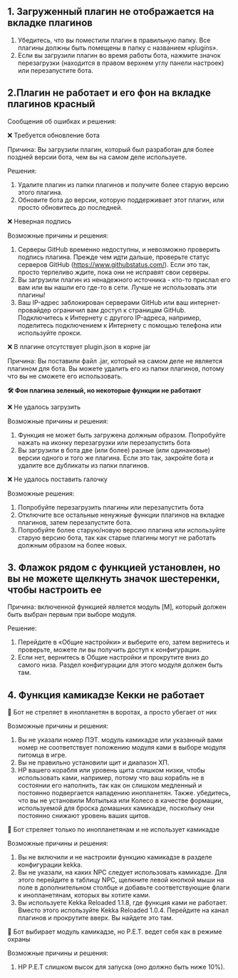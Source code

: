 ## 1. Загруженный плагин не отображается на вкладке плагинов

  1. Убедитесь, что вы поместили плагин в правильную папку. Все плагины должны быть помещены в папку с названием «plugins».
  2. Если вы загрузили плагин во время работы бота, нажмите значок перезагрузки (находится в правом верхнем углу панели настроек) или перезапустите бота.
 
## 2.Плагин не работает и его фон на вкладке плагинов красный

  Сообщения об ошибках и решения:
  
❌ Требуется обновление бота

   Причина: Вы загрузили плагин, который был разработан для более поздней версии бота, чем вы на самом деле используете.
  
   Решения:
   1. Удалите плагин из папки плагинов и получите более старую версию этого плагина.
   2. Обновите бота до версии, которую поддерживает этот плагин, или просто обновитесь до последней.

❌ Неверная подпись

Возможные причины и решения:
1. Серверы GitHub временно недоступны, и невозможно проверить подпись плагина. Прежде чем идти дальше, проверьте статус серверов GitHub (https://www.githubstatus.com/). Если это так, просто терпеливо ждите, пока они не исправят свои серверы.
2. Вы загрузили плагин из ненадежного источника - кто-то прислал его вам или вы нашли его где-то в сети. Лучше не использовать эти плагины!
3. Ваш IP-адрес заблокирован серверами GitHub или ваш интернет-провайдер ограничил вам доступ к страницам GitHub. Подключитесь к Интернету с другого IP-адреса, например, поделитесь подключением к Интернету с помощью телефона или используйте прокси.

❌ В плагине отсутствует plugin.json в корне jar

Причина: Вы поставили файл .jar, который на самом деле не является плагином для бота. Вы можете удалить его из папки плагинов, потому что вы не сможете его использовать.
 
**🛠️ Фон плагина зеленый, но некоторые функции не работают**
  
❌ Не удалось загрузить

Возможные причины и решения:
   1. Функция не может быть загружена должным образом. Попробуйте нажать на иконку перезагрузки или перезапустить бота
   2. Вы загрузили в бота две (или более) разные (или одинаковые) версии одного и того же плагина. Если это так, закройте бота и удалите все дубликаты из папки плагинов.
  
❌ Не удалось поставить галочку

Возможные решения:
   1. Попробуйте перезагрузить плагины или перезапустить бота
   2. Отключите все остальные ненужные функции плагинов на вкладке плагинов, затем перезапустите бота.
   3. Попробуйте более старую/новую версию плагина или используйте старую версию бота, так как старые плагины могут не работать должным образом на более новых.

## 3. Флажок рядом с функцией установлен, но вы не можете щелкнуть значок шестеренки, чтобы настроить ее

Причина: включенной функцией является модуль [M], который должен быть выбран первым при выборе модуля.

Решение:

1. Перейдите в «Общие настройки» и выберите его, затем вернитесь и проверьте, можете ли вы получить доступ к конфигурации.
2. Если нет, вернитесь в Общие настройки и прокрутите вниз до самого низа. Раздел конфигурации для этого модуля должен быть там.
 
## 4. Функция камикадзе Кекки не работает
 
🔹 Бот не стреляет в инопланетян в воротах, а просто убегает от них

Возможные причины и решения:
   1. Вы не указали номер ПЭТ. модуль камикадзе или указанный вами номер не соответствует положению модуля ками в выборе модуля питомца в игре.
   2. Вы не правильно установили щит и диапазон ХП.
   3. HP вашего корабля или уровень щита слишком низки, чтобы использовать ками, например, потому что ваш корабль не в состоянии его наполнить, так как он слишком медленный и постоянно подвергается нападению инопланетян. Также. убедитесь, что вы не установили Мотылька или Колесо в качестве формации, используемой для броска домашних камикадзе, поскольку они постоянно снижают уровень ваших щитов.
  
🔹 Бот стреляет только по инопланетянам и не использует камикадзе

  Возможные причины и решения:
   1. Вы не включили и не настроили функцию камикадзе в разделе конфигурации kekka.
   2. Вы не указали, на каких NPC следует использовать камикадзе. Для этого перейдите в таблицу NPC, щелкните левой кнопкой мыши на поле в дополнительном столбце и добавьте соответствующие флаги к инопланетянам, которых вы хотите ками.
   3. Вы используете Kekka Reloaded 1.1.8, где функция ками не работает. Вместо этого используйте Kekka Reloaded 1.0.4. Перейдите на канал плагинов и прокрутите вверх. Вы найдете это там.
  
🔹 Бот выбирает модуль камикадзе, но P.E.T. ведет себя как в режиме охраны

  Возможные причины и решения:

   1. HP P.E.T слишком высок для запуска (оно должно быть ниже 10%).